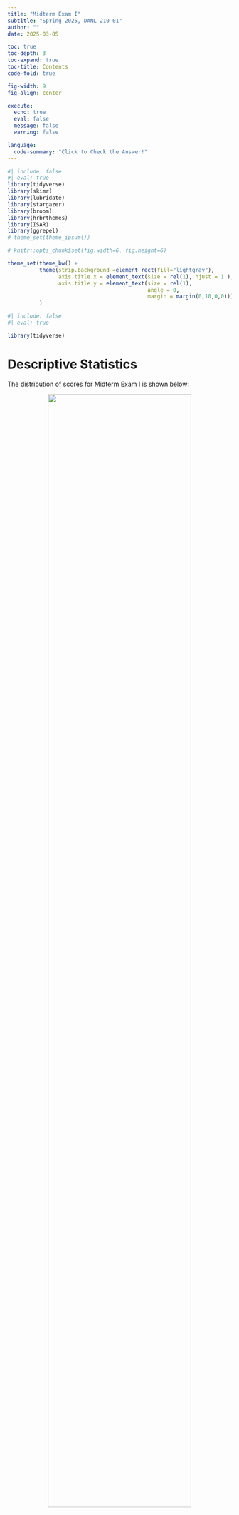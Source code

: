 ```yaml
---
title: "Midterm Exam I"
subtitle: "Spring 2025, DANL 210-01"
author: ""
date: 2025-03-05

toc: true
toc-depth: 3
toc-expand: true
toc-title: Contents
code-fold: true

fig-width: 9
fig-align: center

execute:
  echo: true
  eval: false
  message: false
  warning: false

language: 
  code-summary: "Click to Check the Answer!"
---
```

```r
#| include: false
#| eval: true
library(tidyverse)
library(skimr)
library(lubridate)
library(stargazer)
library(broom)
library(hrbrthemes)
library(ISAR)
library(ggrepel)
# theme_set(theme_ipsum())

# knitr::opts_chunk$set(fig.width=6, fig.height=6)  

theme_set(theme_bw() +
          theme(strip.background =element_rect(fill="lightgray"),
                axis.title.x = element_text(size = rel(1), hjust = 1 ),
                axis.title.y = element_text(size = rel(1), 
                                            angle = 0,
                                            margin = margin(0,10,0,0)))
          )

```

<!-- \begin{center}\large\bfseries -->
<!-- \textsf{Spring 2025, SUNY Geneseo, DANL 210-01} -->
<!-- \vspace*{-.5cm} -->
<!-- \end{center} -->

<!-- \begin{center}\huge\bfseries -->
<!-- \textsf{Midterm Exam I} -->
<!-- \vspace*{-.5cm} -->
<!-- \end{center} -->

<!-- \begin{center}\large\bfseries -->
<!-- \textsf{Make-up Version} -->
<!-- \end{center} -->

<!-- \begin{center}\large -->
<!-- {March 5, 2025} -->
<!-- \end{center} -->


<!-- # Honor Pledges -->

<!-- I solemnly swear that I will not cheat or engage in any form of academic dishonesty during this exam.  -->

<!-- I will not communicate with other students or use unauthorized materials.  -->

<!-- I will uphold the integrity of this exam and demonstrate my own knowledge and abilities. -->

<!-- By taking this pledge, I acknowledge that academic dishonesty undermines the academic process and is a violation of the trust placed in me as a student.  -->

<!-- I accept the consequences of any violation of this promise. -->

<!-- - Student's Name:  -->
<!-- - Student's Signature:  -->

<!-- <br><br> -->

```r
#| include: false
#| eval: true

library(tidyverse)
```



# Descriptive Statistics


The distribution of scores for Midterm Exam I is shown below:

<div style="text-align: center; width: 100%; margin: auto;">
  <img src="https://bcdanl.github.io/lec_figs/danl-210-s25-exam-1-dist.png" style="width: 80%; margin-bottom: -20px;">
  <p style="font-weight: bold;"></p>
</div>



The distribution of raw scores for Section 1 in Midterm Exam I is shown below:

<div style="text-align: center; width: 100%; margin: auto;">
  <img src="https://bcdanl.github.io/lec_figs/danl-210-s25-exam-1-dist-py.png" style="width: 80%; margin-bottom: -20px;">
  <p style="font-weight: bold;"></p>
</div>



The distribution of raw scores for Section 2 in Midterm Exam I is shown below:

<div style="text-align: center; width: 100%; margin: auto;">
  <img src="https://bcdanl.github.io/lec_figs/danl-210-s25-exam-1-dist-pandas.png" style="width: 80%; margin-bottom: -20px;">
  <p style="font-weight: bold;"></p>
</div>

<br>

The following provides the descriptive statistics for each part of the Midterm Exam I:

```r
#| echo: false
#| eval: true
sum <- readr::read_csv("https://bcdanl.github.io/data/spring-2025-danl-210-exam1-stat.csv")
DT::datatable(sum, options = list(pageLength = nrow(sum)), rownames = FALSE)
```

<br>


# Section 1. Python Basics - Multiple Choice Questions (Questions 1-6)


## Question 1
What is the output of the following code?

```python
#| eval: false
#| code-fold: false
name_lst = ['Alice', 'David', 'Ethan']
print(name_lst[-1][1])
```


**A.** `a`

**B.** `v`

**C.** `t`

**D.** `h`

**E.** `d`


```python
#| eval: false
#| message: false
#| warning: false

C
```


<br><br>




## Question 2
How many times will the following loop execute the `print()` statement?

```python
#| eval: false
#| code-fold: false
a = 2

while True:
  if a == 6:
    print("Number", a, "reached")
    break
  elif a < 6:
    a += 2
    print("Adding 2... Reached", a)
  else:
    a = a - 1
    print("Subtracting 1... Reached", a)
```

**A.** 1

**B.** 2

**C.** 3

**D.** 4

**E.** 5

```python
#| eval: false
#| message: false
#| warning: false

C
```




<br><br>

## Question 3
What is the output of the following code?

```python
#| eval: false
#| code-fold: false
numbers = [2, 3, 4, 11, 5]
i = 0
total = 0

while i < len (numbers) :
  if numbers[i] == 11:
    break
  else:
    total += numbers[i]
    i = i + 1
    
print (total)
```


**A.** `0`

**B.** `8`

**C.** `9`

**D.** `10`

**E.** `11`



```python
#| eval: false
#| message: false
#| warning: false

C
```


<br><br>

## Question 4
What is the output of the following code?

```python
#| eval: false
#| code-fold: false
data = {"x": 10, "y": 20, "z": 30}
keys = ["y", "a", "x", "z"]
result = 10

for key in keys:
    try:
        if key == "x":
            result = result - data[key] * 2
            break
        elif key == "z":
            result = result + data[key] 
        else:
            result = result - data[key] 
    except KeyError:
        result = result + 10

print(result)
```


**A.** `0`

**B.** `10`

**C.** `-10`

**D.** `20`

**E.** `-20`




```python
#| eval: false
#| message: false
#| warning: false

E
```


<br><br>

## Question 5
What is the output of the following code?

```python
#| eval: false
#| code-fold: false
result = []
for i in range(5):
    if i == 2:
        continue
    elif i == 4:
        pass
    result.append(i)

print(result)
```

**A.** `[0, 1, 3, 4]`

**B.** `[0, 1, 2, 3, 4]`

**C.** `[0, 1, 3]`

**D.** `[0, 1, 3, 4, 5]`

**E.** `Error`


```python
#| eval: false
#| message: false
#| warning: false

A
```

<br><br>

## Question 6
```python
#| eval: false
#| code-fold: false
result = []
for i in range(0, 5):
  if i ** 2 < 10:
    result.append(i * 2)
```

Which of the following list comprehensions produces the same output as the above code?

**A.**
```python
#| eval: false
#| code-fold: false

result = [i * 2 for i in range(5) if i * i < 9]
```

**B.**
```python
#| eval: false
#| code-fold: false
result = [i * 2 for i in range(5) if i in [0, 1, 2, 3, 4]]
```

**C.** 
```python
#| eval: false
#| code-fold: false
result = [i * 2 for i in range(5) if i ** 2 != 32]
```

**D.** 
```python
#| eval: false
#| code-fold: false
result = [i * 2 for i in range(5) if i ** 2 < 10]
```

**E.** 
```python
#| eval: false
#| code-fold: false
result = [i * 2 for i in range(5) if i ** 2 <= 8]
```




```python
#| eval: false
#| message: false
#| warning: false

D
```

<br><br>



# Section 2. Pandas Basics – Coding Questions (Questions 7-17)

```python
#| eval: true
#| code-fold: false
#| message: false
#| warning: false
import pandas as pd
import numpy as np
```


```python
#| eval: true
#| echo: false
#| message: false
#| warning: false

categories = pd.read_csv('https://bcdanl.github.io/data/gourmet-Categories.csv')
customers = pd.read_csv('https://bcdanl.github.io/data/gourmet-Customers2.csv')
orders = pd.read_csv('https://bcdanl.github.io/data/gourmet-Orders2.csv')
order_details = pd.read_csv('https://bcdanl.github.io/data/gourmet-OrderDetails2.csv')
products = pd.read_csv('https://bcdanl.github.io/data/gourmet-Products2.csv')

```

```r
#| eval: true
#| echo: false
#| message: false
#| warning: false

categories <- read_csv('https://bcdanl.github.io/data/gourmet-Categories.csv')
customers <- read_csv('https://bcdanl.github.io/data/gourmet-Customers2.csv')
orders <- read_csv('https://bcdanl.github.io/data/gourmet-Orders2.csv')
order_details <- read_csv('https://bcdanl.github.io/data/gourmet-OrderDetails2.csv')
products <- read_csv('https://bcdanl.github.io/data/gourmet-Products2.csv')

```


<!-- $\vspace{.1cm}$ -->

For this Section, use the above Python libraries and the following four DataFrames from **Global Gourmet Selections**, which represent the company's operations:

1. `customers`– Contains customer-related information, including unique customer IDs, names, and contact details.
2. `orders`– Provides an overview of order details, including relevant transaction information.
3. `order_details`– Records individual order line items by linking each product to a specific order.
4. `products`– Stores product-related details, such as product IDs, names, and pricing.

<!-- $\vspace{.1cm}$ -->

```r
#| eval: true
#| echo: false
#| out.width: "80%"
#| fig-align: center
knitr::include_graphics("https://bcdanl.github.io/lec_figs/dsc4all-fig5-1.png")
```

Additionally, the `categories` DataFrame offers metadata on product categories, including unique identifiers, names, and descriptions.

<br><br>

### DataFrames

```python
#| eval: true
#| echo: true
#| code-fold: false
#| message: false
#| warning: false

categories = pd.read_csv('https://bcdanl.github.io/data/gourmet-Categories.csv')
customers = pd.read_csv('https://bcdanl.github.io/data/gourmet-Customers2.csv')
orders = pd.read_csv('https://bcdanl.github.io/data/gourmet-Orders2.csv')
order_details = pd.read_csv('https://bcdanl.github.io/data/gourmet-OrderDetails2.csv')
products = pd.read_csv('https://bcdanl.github.io/data/gourmet-Products2.csv')
```

#### 0. `categories` DataFrame (containing 8 observations)

```r
#| echo: false
#| eval: true
#| message: false
#| warning: false

categories <- read_csv('https://bcdanl.github.io/data/gourmet-Categories.csv')

knitr::kable(categories)
```

- `CategoryID` (`int64`):
Unique identifier for each product category in the `categories` DataFrame.
- `CategoryName` (`object`):
The name of the category.
- `Description` (`object`):
A textual description providing details about the category.

<!-- $\vspace{1cm}$ -->

<br><br>


#### 1. `customers` DataFrame with its first 15 observations

```r
#| echo: false
#| eval: true
#| message: false
#| warning: false

customers <- read_csv('https://bcdanl.github.io/data/gourmet-Customers2.csv')

knitr::kable(customers |> head(15))
```

- `CustID` (`int64`):
Unique identifier for each customer in the `customers` DataFrame.
- `CustName` (`object`):
The name of the customer’s company.
- `ContactName` (`object`):
The name of the primary contact person at the company.
- `City` (`object`):
The city where the customer is located.
- `PostalCode` (`object`):
The postal or ZIP code of the customer’s address.
- `Country` (`object`):
The country of the customer.


<!-- $\vspace{1cm}$ -->

<br><br>

#### 2. `orders` DataFrame with its first 15 observations

```r
#| echo: false
#| eval: true
#| message: false
#| warning: false

orders <- read_csv('https://bcdanl.github.io/data/gourmet-Orders2.csv')

knitr::kable(orders |> head(15))
```

- `OrderID` (`int64`):
Unique identifier for each order in the `orders` DataFrame.
- `CustID` (`int64`):
Identifier linking to the customer who placed the order in the `customers` DataFrame.
- `EmployeeID` (`int64`):
Identifier for the employee handling the order.
- `OrderDate` (`object`):
The date when the order was placed.

<!-- $\vspace{1cm}$ -->

<br><br>

#### 3. `order_details` DataFrame with its first 15 observations

```r
#| echo: false
#| eval: true
#| message: false
#| warning: false

order_details <- read_csv('https://bcdanl.github.io/data/gourmet-OrderDetails2.csv')

knitr::kable(order_details |> head(15))
```
- `OrderDetail_ID` (`int64`):
Unique identifier for each record in the `order_details` DataFrame.
- `OrderID` (`int64`):
Identifier linking each record to a specific order in the `orders` DataFrame.
- `ProductID` (`int64`):
Identifier linking the record to a product in the `products` DataFrame.
- `Quantity` (`int64`):
The number of units ordered.

<!-- $\vspace{1cm}$ -->

<br><br>

#### 4. `products` DataFrame with its first 15 observations

```r
#| echo: false
#| eval: true
#| message: false
#| warning: false

products <- read_csv('https://bcdanl.github.io/data/gourmet-Products2.csv')

knitr::kable(products |> head(15))
```

- `ProductID` (`int64`):
Unique identifier for each product in the `products` DataFrame.
- `ProductName` (`object`):
The name of the product.
- `CategoryID` (`int64`):
Identifier linking the product to a category in the `categories` DataFrame.
- `Unit` (`object`):
The packaging or standard unit in which the product is sold
- `Price` (`float`):
The cost of a single unit of the product (in USD)



<br><br>



## Question 7

- Write a three-line code snippet to display the following summaries of the `orders` DataFrame:
```python
#| eval: true
#| echo: false
#| code-fold: false
#| message: false
#| warning: false

orders.info()
orders['OrderDate'] = orders['OrderDate'].astype('datetime64[ns]')
orders.info()
```


```python
#| eval: false
#| message: false
#| warning: false

orders.info()
orders['OrderDate'] = orders['OrderDate'].astype('datetime64[ns]')
orders.info()
```

<br><br>


## Question 8

Write a code snippet to produce the following output of descriptive statistics:

```python
#| eval: true
#| echo: false
#| message: false
#| warning: false

products[['ProductName', 'Price']].describe(include="all")
```


```python
#| eval: false
#| message: false
#| warning: false

products[['ProductName', 'Price']].describe(include="all")
```

<br><br>



## Question 9
Fill in the blank to count the number of observations from the `customers` DataFrame where the customer's **Country** is not **_USA_**.

```python
#| eval: false
#| echo: false
#| message: false
#| warning: false

customers[customers['Country'] != 'USA'].shape[0]
```

```python
#| eval: false
#| code-fold: false
#| message: false
#| warning: false

customers[_______________________________________________].shape[0]
```


```python
#| eval: false
#| message: false
#| warning: false

customers[customers['Country'] != 'USA'].shape[0]
```

<br><br>



## Question 10
Fill in the blank to count the number of observations from the `customers` DataFrame where the customer's **ContactName** starts with **_B_** or **_P_**.
```python
#| eval: false
#| code-fold: false
#| message: false
#| warning: false

customers[_______________________________________________]

```



```python
#| eval: false
#| message: false
#| warning: false

customers[customers['ContactName'].between('B', 'C') | customers['ContactName'].between('P', 'Q') ]
```

<br><br>




## Question 11
Write a code snippet to identify the country or countries with the highest number of missing values in the **PostalCode** variable of the `customers` DataFrame.

```python
#| eval: false
#| echo: false
#| message: false
#| warning: false

(
  customers[customers['PostalCode'].isna()]['Country']
  .value_counts()
  .reset_index()
  .nlargest(1, 'count', keep = 'all')
)


```


```python
#| eval: false
#| message: false
#| warning: false

(
  customers[customers['PostalCode'].isna()]['Country']
  .value_counts()
  .reset_index()
  .nlargest(1, 'count', keep = 'all')
)

```

<br><br>




## Question 12

Write a code snippet using the `order_details` DataFrame to count the number of unique products ordered.

```python
#| eval: true
#| echo: false
#| message: false
#| warning: false
q12 = order_details['ProductID'].nunique()
print(f"The total number of distinct products ordered is {q12}.")
```


```python
#| eval: false
#| message: false
#| warning: false

order_details['ProductID'].nunique()
```

<br><br>





## Question 13
Write a code snippet to reshape the `order_details` DataFrame so that each **OrderID** is a row and each **ProductID** becomes a column with values equal to the corresponding **Quantity**.

<!-- -	The resulting DataFrame contains (1) one column for **OrderID** and (2) additional columns equal to the number of unique **ProductID** values in the `order_details` DataFrame. -->

```python
#| eval: true
#| echo: false
#| message: false
#| warning: false

order_details.pivot(index='OrderID', columns='ProductID', values='Quantity').reset_index().rename_axis(index=None, columns=None)

```

- The following displays the first 10 rows and the first 6 columns of the resulting DataFrame:

```r
#| eval: true
#| echo: false
#| out.width: "50%"
#| fig-align: center
knitr::include_graphics("https://bcdanl.github.io/lec_figs/danl-210-pivot2.png")
```



```python
#| eval: false
#| message: false
#| warning: false

(
  order_details
  .pivot(index='OrderID', 
         columns='ProductID', 
         values='Quantity')
  .reset_index()
)
```

<br><br>



## Question 14
Write a code snippet to display the following new DataFrame showing each category along with the number of unique products in the `products` DataFrame.

```r
#| echo: false
#| eval: true
#| message: false
#| warning: false

knitr::kable(
  products |> 
    left_join(categories) |> 
    count(CategoryName) |> 
    rename(count = n) |> 
    arrange(-count)
)
```



```python
#| eval: false
#| message: false
#| warning: false

(
  products
  .merge(categories, on="CategoryID", how="left")[['CategoryName']]
  .value_counts()
  .reset_index()
)
```




<br><br>


## Question 15
Write a code snippet to create the following new DataFrame, `ProductID_11`, showing the **Quantity** ordered for **ProductID** **_11_**. Then, write a one-line Pandas code to compute the total quantity of this product ordered using the `ProductID_11` DataFrame.


```r
#| echo: false
#| eval: true
#| message: false
#| warning: false

knitr::kable(
  order_details |> 
    left_join(products) |> 
    filter(ProductID == 11) |> 
    select(OrderDetail_ID, OrderID, ProductID, ProductName, Quantity)
)
```

```python
#| eval: true
#| echo: false
#| message: false
#| warning: false

ProductID_11 = (
    order_details.merge(products, on="ProductID", how="left")
            .query('ProductID == 11')[['OrderDetail_ID', 'OrderID', 'ProductID', 'ProductName', 'Quantity']]
)

print(f"The total quantity ordered for ProductID 11 is {ProductID_11['Quantity'].sum()}.")
```

Note that 182 is calculated as follows:
$$
182 = 12 + 12 + 50 + 12 + 24 + 30 + 6 + 30 + 6
$$



```python
#| eval: false
#| message: false
#| warning: false

ProductID_11 = (
    order_details
    .merge(products, 
           on="ProductID", 
           how="left")
    .query('ProductID == 11')
    [['OrderDetail_ID', 'OrderID', 'ProductID', 'ProductName', 'Quantity']]
)

ProductID_11['Quantity'].sum()
```


<br><br>




## Question 16
- Write a code snippet to determine how many unique **CustomerID-EmployeeID** pairs exist in the `orders` DataFrame. Then, count how many times each **EmployeeID** appears in these unique pairs and return the resulting DataFrame as below:
```r
#| echo: false
#| eval: true
#| message: false
#| warning: false

knitr::kable(
  orders |> 
    count(EmployeeID, CustID) |> 
    count(EmployeeID) |> 
    rename(count = n)
)
```

```python
#| eval: false
#| echo: false
#| message: false
#| warning: false

(
    orders[['EmployeeID', 'CustID']]
    .value_counts()
    .reset_index()[['EmployeeID']]
    .value_counts()
    .reset_index()
)

```

- What does this `count` variable above tell us?



```python
#| eval: false
#| message: false
#| warning: false

(
  orders[['EmployeeID', 'CustID']]
  .value_counts()
  .reset_index()[['EmployeeID']]
  .value_counts()
  .reset_index()
)

# `count` variable tells us the number of customers whose orders are handled by each employee.
```


<br><br>




## Question 17
- Write a code snippet to compute the total order cost for customers in Mexico, expressed in Mexican Pesos (MXN).  
  - Begin by adding a new variable, **PriceMXN**, to the `products` DataFrame, which converts the **Price** to pesos by multiplying it by 20.604.

```python
#| eval: true
#| echo: false
#| message: false
#| warning: false

products['PriceMXN'] = products['Price'] * 20.604

q17 = (
  order_details
  .merge(products, on="ProductID", how="left")
  .merge(orders, on="OrderID", how="left")
  .merge(customers, on="CustID", how="left")
  .query('Country == "Mexico"')
)

q17['Cost'] = q17['PriceMXN'] * q17['Quantity']
total_cost_peso = q17['Cost'].sum()

print(f"Total cost of orders made by customers in Mexico: {total_cost_peso:.2f} MXN")
```



```python
#| eval: false
#| message: false
#| warning: false

products['PriceMXN'] = products['Price'] * 20.604

q17 = (
  order_details
  .merge(products, on="ProductID", how="left")
  .merge(orders, on="OrderID", how="left")
  .merge(customers, on="CustID", how="left")
  .query('Country == "Mexico"')
)

q17['Cost'] = q17['PriceMXN'] * q17['Quantity']
q17['Cost'].sum()
```


<br><br>




